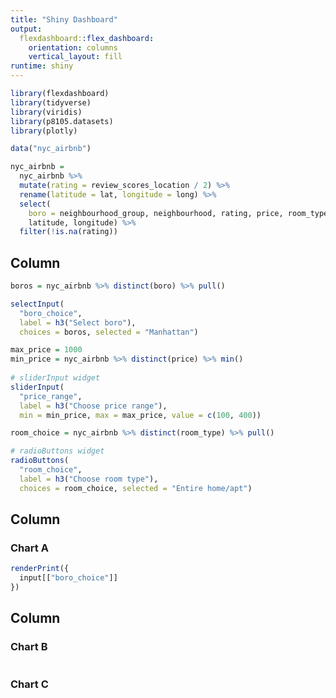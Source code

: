 ```yaml
---
title: "Shiny Dashboard"
output: 
  flexdashboard::flex_dashboard:
    orientation: columns
    vertical_layout: fill
runtime: shiny
---
```


```r
library(flexdashboard)
library(tidyverse)
library(viridis)
library(p8105.datasets)
library(plotly)
```

```r
data("nyc_airbnb")

nyc_airbnb = 
  nyc_airbnb %>% 
  mutate(rating = review_scores_location / 2) %>%
  rename(latitude = lat, longitude = long) %>%
  select(
    boro = neighbourhood_group, neighbourhood, rating, price, room_type,
    latitude, longitude) %>%
  filter(!is.na(rating))
```

Column {.sidebar}
-----------------------------------------------------------------------

```r
boros = nyc_airbnb %>% distinct(boro) %>% pull()

selectInput(
  "boro_choice", 
  label = h3("Select boro"),
  choices = boros, selected = "Manhattan")

max_price = 1000
min_price = nyc_airbnb %>% distinct(price) %>% min()
  
# sliderInput widget
sliderInput(
  "price_range", 
  label = h3("Choose price range"), 
  min = min_price, max = max_price, value = c(100, 400))

room_choice = nyc_airbnb %>% distinct(room_type) %>% pull()

# radioButtons widget
radioButtons(
  "room_choice", 
  label = h3("Choose room type"),
  choices = room_choice, selected = "Entire home/apt")
```

Column {data-width=650}
-----------------------------------------------------------------------

### Chart A

```r
renderPrint({ 
  input[["boro_choice"]]
})
```

Column {data-width=350}
-----------------------------------------------------------------------

### Chart B

```r

```

### Chart C

```r

```
